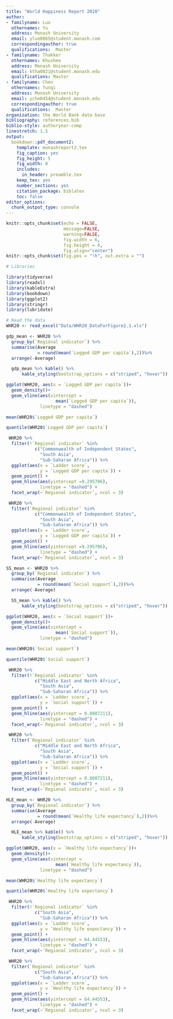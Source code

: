 ```yaml
---
title: "World Happiness Report 2020"
author:
- familyname: Luo
  othernames: Yu
  address: Monash University
  email: yluo0065@student.monash.com
  correspondingauthor: true
  qualifications:  Master
- familyname: Thakker
  othernames: Khushee
  address: Monash University
  email: ktha0021@student.monash.edu
  qualifications: Master
- familyname: Chen
  othernames: Yunqi
  address: Monash University
  email: yche0454@student.monash.edu
  correspondingauthor: true
  qualifications:  Master
organization: the World Bank data base
bibliography: references.bib
biblio-style: authoryear-comp
linestretch: 1.5
output:
  bookdown::pdf_document2:
    template: monashreport2.tex
    fig_caption: yes
    fig_height: 5
    fig_width: 8
    includes:
      in_header: preamble.tex
    keep_tex: yes
    number_sections: yes
    citation_package: biblatex
    toc: false
editor_options: 
  chunk_output_type: console
---
```


```r
knitr::opts_chunk$set(echo = FALSE, 
                      message=FALSE, 
                      warning=FALSE,
                      fig.width = 6, 
                      fig.height = 4,
                      fig.align="center")
knitr::opts_chunk$set(fig.pos = "!h", out.extra = "")

# Libraries

library(tidyverse)
library(readxl)
library(kableExtra)
library(bookdown)
library(ggplot2)
library(stringr)
library(lubridate)
```


```r
# Read the data
WHR20 <- read_excel("Data/WHR20_DataForFigure2.1.xls")
```

\section*{Introduction}

\section*{1 }

\subsection*{1.2 }


\clearpage
\section*{2 }

\subsection*{2.1 GDP}

```r
gdp_mean <- WHR20 %>% 
  group_by(`Regional indicator`) %>% 
  summarise(Average 
            = round(mean(`Logged GDP per capita`),2))%>%
  arrange(-Average)

  gdp_mean %>% kable() %>%
      kable_styling(bootstrap_options = c("striped", "hover"))
```

```r
ggplot(WHR20, aes(x = `Logged GDP per capita`))+
  geom_density()+
  geom_vline(aes(xintercept =
                   mean(`Logged GDP per capita`)),
             linetype = "dashed")

mean(WHR20$`Logged GDP per capita`)

quantile(WHR20$`Logged GDP per capita`)
```

```r
 WHR20 %>%
  filter(!`Regional indicator` %in% 
           c("Commonwealth of Independent States",
             "South Asia", 
             "Sub-Saharan Africa")) %>% 
  ggplot(aes(x = `Ladder score`, 
             y = `Logged GDP per capita`)) +
  geom_point() +
  geom_hline(aes(yintercept =9.295706),
             linetype = "dashed") +
  facet_wrap(~`Regional indicator`, ncol = 3)
```

```r
 WHR20 %>%
  filter(`Regional indicator` %in% 
           c("Commonwealth of Independent States",
             "South Asia", 
             "Sub-Saharan Africa")) %>% 
  ggplot(aes(x = `Ladder score`, 
             y = `Logged GDP per capita`)) +
  geom_point() +
  geom_hline(aes(yintercept =9.295706),
             linetype = "dashed") +
  facet_wrap(~`Regional indicator`, ncol = 3)
```

\subsection*{2.2 Social support}

```r
SS_mean <- WHR20 %>% 
  group_by(`Regional indicator`) %>% 
  summarise(Average 
            = round(mean(`Social support`),2))%>%
  arrange(-Average)

  SS_mean %>% kable() %>% 
      kable_styling(bootstrap_options = c("striped", "hover"))
```

```r
ggplot(WHR20, aes(x = `Social support`))+
  geom_density()+
  geom_vline(aes(xintercept =
                   mean(`Social support`)),
             linetype = "dashed")

mean(WHR20$`Social support`)

quantile(WHR20$`Social support`)
```

```r
 WHR20 %>%
  filter(!`Regional indicator` %in% 
           c("Middle East and North Africa",
             "South Asia", 
             "Sub-Saharan Africa")) %>% 
  ggplot(aes(x = `Ladder score`, 
             y = `Social support`)) +
  geom_point() +
  geom_hline(aes(yintercept = 0.8087211),
             linetype = "dashed") +
  facet_wrap(~`Regional indicator`, ncol = 3)
```

```r
 WHR20 %>%
  filter(`Regional indicator` %in% 
           c("Middle East and North Africa",
             "South Asia", 
             "Sub-Saharan Africa")) %>% 
  ggplot(aes(x = `Ladder score`, 
             y = `Social support`)) +
  geom_point() +
  geom_hline(aes(yintercept = 0.8087211),
             linetype = "dashed") +
  facet_wrap(~`Regional indicator`, ncol = 3)
```

\subsection*{2.3 Social Healthy life expectancy}

```r
HLE_mean <- WHR20 %>% 
  group_by(`Regional indicator`) %>% 
  summarise(Average 
            = round(mean(`Healthy life expectancy`),2))%>%
  arrange(-Average)

  HLE_mean %>% kable() %>% 
      kable_styling(bootstrap_options = c("striped", "hover"))
```

```r
ggplot(WHR20, aes(x = `Healthy life expectancy`))+
  geom_density()+
  geom_vline(aes(xintercept =
                   mean(`Healthy life expectancy`)),
             linetype = "dashed")

mean(WHR20$`Healthy life expectancy`)

quantile(WHR20$`Healthy life expectancy`)
```

```r
 WHR20 %>%
  filter(!`Regional indicator` %in% 
           c("South Asia", 
             "Sub-Saharan Africa")) %>% 
  ggplot(aes(x = `Ladder score`, 
             y = `Healthy life expectancy`)) +
  geom_point() +
  geom_hline(aes(yintercept = 64.44553),
             linetype = "dashed") +
  facet_wrap(~`Regional indicator`, ncol = 3)
```

```r
 WHR20 %>%
  filter(`Regional indicator` %in% 
           c("South Asia", 
             "Sub-Saharan Africa")) %>% 
  ggplot(aes(x = `Ladder score`, 
             y = `Healthy life expectancy`)) +
  geom_point() +
  geom_hline(aes(yintercept = 64.44553),
             linetype = "dashed") +
  facet_wrap(~`Regional indicator`, ncol = 3)
```

\clearpage
\section*{3 }

\subsection*{3.1 }

\clearpage
\section*{Conclusion}

\clearpage
\section*{References}


